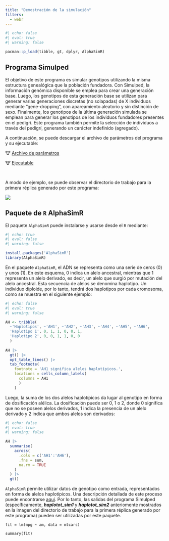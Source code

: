 ```yaml
---
title: "Demostración de la simulación"
filters:
  - webr
---
```


```r
#| echo: false
#| eval: true
#| warning: false

pacman::p_load(tibble, gt, dplyr, AlphaSimR)
```

## Programa Simulped

El objetivo de este programa es simular genotipos utilizando la misma estructura genealógica que la población fundadora. Con Simulped, la información genómica disponible se emplea para crear una generación base. Luego, los genotipos de esta generación base se utilizan para generar varias generaciones discretas (no solapadas) de X individuos mediante "gene-dropping", con apareamiento aleatorio y sin distinción de sexo. Finalmente, los genotipos de la última generación simulada se emplean para generar los genotipos de los individuos fundadores presentes en el pedigrí. Este programa también permite la selección de individuos a través del pedigrí, generando un carácter indefinido (agregado).

A continuación, se puede descargar el archivo de parámetros del programa y su ejecutable:

<td>&#128046; <a href="Simulped/parameters.txt" class="export">Archivo de parámetros</a></td> <HD>

<td>&#128046; <a href="Softwares/simulped.exe" class="export">Ejecutable</a></td> <br>

A modo de ejemplo, se puede observar el directorio de trabajo para la primera réplica generado por este programa:

![](Imagenes/dir_replica_1.png)

## Paquete de `R` AlphaSimR

El paquete `AlphaSimR` puede instalarse y usarse desde el `R` mediante:

```r
#| echo: true
#| eval: false
#| warning: false

install.packages('AlphaSimR')
library(AlphaSimR)
```

En el paquete `AlphaSimR`, el ADN se representa como una serie de ceros (0) y unos (1). En este esquema, 0 indica un alelo ancestral, mientras que 1 representa un alelo derivado, es decir, un alelo que surgió por mutación del alelo ancestral. Esta secuencia de alelos se denomina haplotipo. Un individuo diploide, por lo tanto, tendrá dos haplotipos por cada cromosoma, como se muestra en el siguiente ejemplo:

```r
#| echo: false
#| eval: true
#| warning: false

AH <- tribble(
  ~'Haplotipos', ~'AH1', ~'AH2', ~'AH3', ~'AH4', ~'AH5', ~'AH6',
  'Haplotipo 1', 0, 1, 1, 0, 0, 1,
  'Haplotipo 2', 0, 0, 1, 1, 0, 0
  )
  
AH |>
  gt() |>
  opt_table_lines() |>
  tab_footnote(
    footnote = 'AH1 significa alelos haplotípicos.',
    locations = cells_column_labels(
      columns = AH1
      )
    )
```

Luego, la suma de los dos alelos haplotípicos da lugar al genotipo en forma de dosificación alélica. La dosificación puede ser 0, 1 o 2, donde 0 significa que no se poseen alelos derivados, 1 indica la presencia de un alelo derivado y 2 indica que ambos alelos son derivados:

```r
#| echo: false
#| eval: true
#| warning: false

AH |>
  summarise(
    across(
      .cols = c('AH1':'AH6'),
      .fns = sum,
      na.rm = TRUE
    )
  ) |>
  gt()
```

`AlphaSimR` permite utilizar datos de genotipo como entrada, representados en forma de alelos haplotípicos. Una descripción detallada de este proceso puede encontrarse [aquí](https://github.com/gaynorr/AlphaSimR_Examples/blob/master/misc/ASR_ImportExternalData.R). Por lo tanto, las salidas del programa Simulped (específicamente, ***haplotot_sim1*** y ***haplotot_sim2*** anteriomente mostrados en la imagen del directorio de trabajo para la primera réplica generado por este programa) pueden ser utilizadas por este paquete.<!--NOTA: COLOCAR TAMBIEN QUE SE NECESITA EL MAPA GENETICO Y EL PEDIGRÍ-->

```webr-r
fit = lm(mpg ~ am, data = mtcars)

summary(fit)
```

